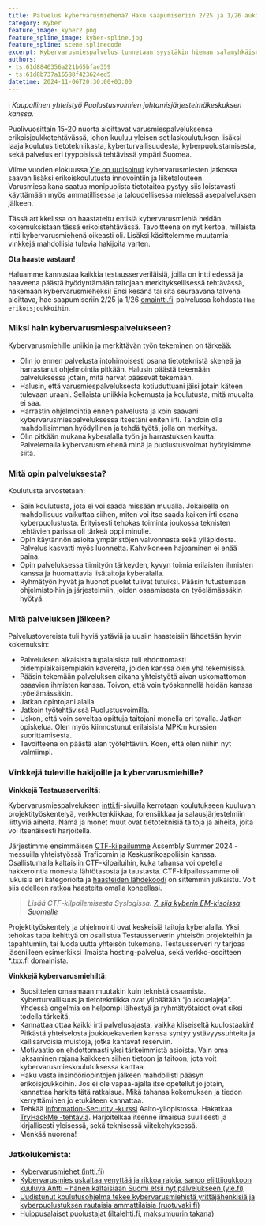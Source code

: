 ```yaml
---
title: Palvelus kybervarusmiehenä? Haku saapumiseriin 2/25 ja 1/26 auki!
category: Kyber
feature_image: kyber2.png
feature_spline_image: kyber-spline.jpg
feature_spline: scene.splinecode
excerpt: Kybervarusmiespalvelus tunnetaan syystäkin hieman salamyhkäisenä palvelustehtävänä. Seula sisäänpääsyyn on tiukka, mutta palvelustehtävä on palkitseva.
authors: 
- ts:61d8846356a221b65bfae359
- ts:61d8b737a16588f423624ed5
datetime: 2024-11-06T20:30:00+03:00
---
```


ℹ️ *Kaupallinen yhteistyö Puolustusvoimien johtamisjärjestelmäkeskuksen kanssa.*

Puolivuosittain 15-20 nuorta aloittavat varusmiespalveluksensa erikoisjoukkotehtävässä, johon kuuluu yleisen sotilaskoulutuksen lisäksi laaja koulutus tietotekniikasta, kyberturvallisuudesta, kyberpuolustamisesta, sekä palvelus eri tyyppisissä tehtävissä ympäri Suomea.

Viime vuoden elokuussa [Yle on uutisoinut](https://yle.fi/a/74-20047698) kybervarusmiesten jatkossa saavan lisäksi erikoiskoulutusta innovointiin ja liiketalouteen. Varusmiesaikana saatua monipuolista tietotaitoa pystyy siis loistavasti käyttämään myös ammatillisessa ja taloudellisessa mielessä asepalveluksen jälkeen.

Tässä artikkelissa on haastateltu entisiä kybervarusmiehiä heidän kokemuksistaan tässä erikoistehtävässä. Tavoitteena on nyt kertoa, millaista intti kybervarusmiehenä oikeasti oli. Lisäksi käsittelemme muutamia vinkkejä mahdollisia tulevia hakijoita varten.

**Ota haaste vastaan!**

Haluamme kannustaa kaikkia testausserveriläisiä, joilla on intti edessä ja haaveena päästä hyödyntämään taitojaan merkityksellisessä tehtävässä, hakemaan kybervarusmieheksi! Ensi kesänä tai sitä seuraavana talvena aloittava, hae saapumiseriin 2/25 ja 1/26 [omaintti.fi](https://asiointi.puolustusvoimat.fi/)-palvelussa kohdasta `Hae erikoisjoukkoihin`.

### Miksi hain kybervarusmiespalvelukseen?
Kybervarusmiehille uniikin ja merkittävän työn tekeminen on tärkeää:

- Olin jo ennen palvelusta intohimoisesti osana tietoteknistä skeneä ja harrastanut ohjelmointia pitkään. Halusin päästä tekemään palveluksessa jotain, mitä harvat pääsevät tekemään.
- Halusin, että varusmiespalveluksesta kotiuduttuani jäisi jotain käteen tulevaan uraani. Sellaista uniikkia kokemusta ja koulutusta, mitä muualta ei saa.
- Harrastin ohjelmointia ennen palvelusta ja koin saavani kybervarusmiespalveluksessa itsestäni eniten irti. Tahdoin olla mahdollisimman hyödyllinen ja tehdä työtä, jolla on merkitys.
- Olin pitkään mukana kyberalalla työn ja harrastuksen kautta. Palvelemalla kybervarusmiehenä minä ja puolustusvoimat hyötyisimme siitä.

### Mitä opin palveluksesta?
Koulutusta arvostetaan:

- Sain koulutusta, jota ei voi saada missään muualla. Jokaisella on mahdollisuus vaikuttaa siihen, miten voi itse saada kaiken irti osana kyberpuolustusta. Erityisesti tehokas toiminta joukossa teknisten tehtävien parissa oli tärkeä oppi minulle.
- Opin käytännön asioita ympäristöjen valvonnasta sekä ylläpidosta. Palvelus kasvatti myös luonnetta. Kahvikoneen hajoaminen ei enää paina.
- Opin palveluksessa tiimityön tärkeyden, kyvyn toimia erilaisten ihmisten kanssa ja huomattavia lisätaitoja kyberalalla.
- Ryhmätyön hyvät ja huonot puolet tulivat tutuiksi. Pääsin tutustumaan ohjelmistoihin ja järjestelmiin, joiden osaamisesta on työelämässäkin hyötyä.


### Mitä palveluksen jälkeen?
Palvelustovereista tuli hyviä ystäviä ja uusiin  haasteisiin lähdetään hyvin kokemuksin:

- Palveluksen aikaisista tupalaisista tuli ehdottomasti pidempiaikaisempiakin kavereita, joiden kanssa olen yhä tekemisissä.
- Pääsin tekemään palveluksen aikana yhteistyötä aivan uskomattoman osaavien ihmisten kanssa. Toivon, että voin työskennellä heidän kanssa työelämässäkin.
- Jatkan opintojani alalla.
- Jatkoin työtehtävissä Puolustusvoimilla.
- Uskon, että voin soveltaa opittuja taitojani monella eri tavalla. Jatkan opiskelua. Olen myös kiinnostunut erilaisista MPK:n kurssien suorittamisesta.
- Tavoitteena on päästä alan työtehtäviin. Koen, että olen niihin nyt valmiimpi.

### Vinkkejä tuleville hakijoille ja kybervarusmiehille?

**Vinkkejä Testausserveriltä:**

Kybervarusmiespalveluksen [intti.fi](https://intti.fi/kybervarusmiehet)-sivuilla kerrotaan koulutukseen kuuluvan projektityöskentelyä, verkkotenkiikkaa, forensiikkaa ja salausjärjestelmiin liittyviä aiheita. Nämä ja monet muut ovat tietoteknisiä taitoja ja aiheita, joita voi itsenäisesti harjoitella.

Järjestimme ensimmäisen [CTF-kilpailumme](https://assembly.ctf.testausserveri.fi/) Assembly Summer 2024 -messuilla yhteistyössä Traficomin ja Keskusrikospoliisin kanssa. Osallistumalla kaltaisiin CTF-kilpailuihin, kuka tahansa voi opetella hakkerointia monesta lähtötasosta ja taustasta. CTF-kilpailussamme oli lukuisia eri kategorioita ja [haasteiden lähdekoodi](https://github.com/Testausserveri/ctf-assembly-summer-2024-public) on sittemmin julkaistu. Voit siis edelleen ratkoa haasteita omalla koneellasi.

> *Lisää CTF-kilpailemisesta Syslogissa: [7. sija kyberin EM-kisoissa Suomelle](https://testausserveri.fi/syslog/team-finland-2024)*

Projektityöskentely ja ohjelmointi ovat keskeisiä taitoja kyberalalla. Yksi tehokas tapa kehittyä on osallistua Testausserverin yhteisön projekteihin ja tapahtumiin, tai luoda uutta yhteisön tukemana. Testausserveri ry tarjoaa jäsenilleen esimerkiksi ilmaista hosting-palvelua, sekä verkko-osoitteen \*.txx.fi domainista.

**Vinkkejä kybervarusmiehiltä:**

- Suosittelen omaamaan muutakin kuin teknistä osaamista. Kyberturvallisuus ja tietotekniikka ovat ylipäätään “joukkuelajeja”. Yhdessä ongelmia on helpompi lähestyä ja ryhmätyötaidot ovat siksi todella tärkeitä.
- Kannattaa ottaa kaikki irti palvelusajasta, vaikka kliseiseltä kuulostaakin! Pitkästä yhteiselosta joukkuekaverien kanssa syntyy ystävyyssuhteita ja kallisarvoisia muistoja, jotka kantavat reserviin.
- Motivaatio on ehdottomasti yksi tärkeimmistä asioista. Vain oma jaksaminen rajana kaikkeen siihen tietoon ja taitoon, jota voit kybervarusmieskoulutuksessa karttaa.
- Haku vasta insinööriopintojen jälkeen mahdollisti pääsyn erikoisjoukkoihin. Jos ei ole vapaa-ajalla itse opetellut jo jotain, kannattaa harkita tätä ratkaisua. Mikä tahansa kokemuksen ja tiedon kerryttäminen jo etukäteen kannattaa.
- Tehkää [Information-Security -kurssi](https://www.aalto.fi/fi/elamanlaajuisen-oppimisen-kurssit-ja-ohjelmat/information-security) Aalto-yliopistossa. Hakatkaa [TryHackMe -tehtäviä](https://tryhackme.com/). Harjoitelkaa itsenne ilmaisua suullisesti ja kirjallisesti yleisessä, sekä teknisessä viitekehyksessä.
- Menkää nuorena!

### Jatkolukemista:

- [Kybervarusmiehet (intti.fi)](https://intti.fi/kybervarusmiehet)
- [Kybervarusmies uskaltaa venyttää ja rikkoa rajoja, sanoo eliittijoukkoon kuuluva Antti – hänen kaltaisiaan Suomi etsii nyt palvelukseen (yle.fi)](https://yle.fi/a/3-12394261)
- [Uudistunut koulutusohjelma tekee kybervarusmiehistä yrittäjähenkisiä ja kyberpuolustuksen rautaisia ammattilaisia (ruotuvaki.fi)](https://ruotuvaki.fi/-/uudistunut-koulutusohjelma-tekee-kybervarusmiehista-rautaisia-ammattilaisia)
- [Huippusalaiset puolustajat (iltalehti.fi, maksumuurin takana)](https://www.iltalehti.fi/kotimaa/a/fe3aa9e9-6f57-4c93-9ab9-411590256a57)
